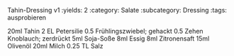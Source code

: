 Tahin-Dressing v1
:yields: 2
:category: Salate
:subcategory: Dressing
:tags: ausprobieren

20ml Tahin
2 EL Petersilie
0.5 Frühlingszwiebel; gehackt
0.5 Zehen Knoblauch; zerdrückt
5ml Soja-Soße
8ml Essig
8ml Zitronensaft
15ml Olivenöl
20ml Milch
0.25 TL Salz

